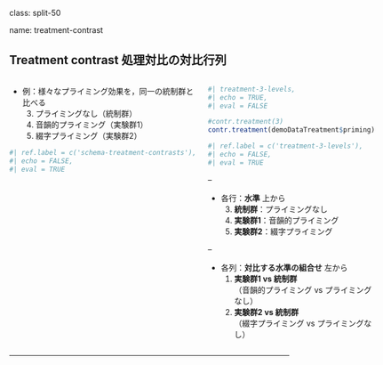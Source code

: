 class: split-50

name: treatment-contrast

## Treatment contrast 処理対比の対比行列

::: columns

:::: pull-left

<!--
- 実験的介入treatmentの効果を，非介入群との比較で検討
  - 実験群 vs 統制群
- 各実験群を同一の統制群と比べる
-->

- 例：様々なプライミング効果を，同一の統制群と比べる
    3. プライミングなし（統制群）
    1. 音韻的プライミング（実験群1）
    2. 綴字プライミング（実験群2）

```r
#| ref.label = c('schema-treatment-contrasts'),
#| echo = FALSE,
#| eval = TRUE
```

::::

:::: pull-right

```r
#| treatment-3-levels,
#| echo = TRUE,
#| eval = FALSE

#contr.treatment(3)
contr.treatment(demoDataTreatment$priming)
```

```r
#| ref.label = c('treatment-3-levels'),
#| echo = FALSE,
#| eval = TRUE
```

--

- 各行：**水準** 上から
    3. **統制群**：プライミングなし
    1. **実験群1**：音韻的プライミング
    2. **実験群2**：綴字プライミング

--

- 各列：**対比する水準の組合せ** 左から
    1. **実験群1 vs 統制群**  
      （音韻的プライミング vs プライミングなし）
    2. **実験群2 vs 統制群**  
      （綴字プライミング vs プライミングなし）


::::

:::

---